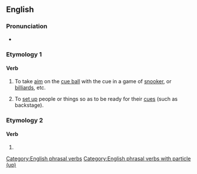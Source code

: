 ==English==

===Pronunciation===
* {{audio|en|en-au-cue up.ogg|Audio (AU)}}

===Etymology 1===

====Verb====
{{en-verb|*}}

# {{lb|en|sports|billiards|snooker|pool}} To take [[aim]] on the [[cue ball]] with the cue in a game of [[snooker]], or [[billiards]], etc.
# {{lb|en|idiomatic}} To [[set up]] people or things so as to be ready for their [[cue]]s (such as backstage).

===Etymology 2===

====Verb====
{{head|en|misspelling}}

# {{misspelling of|en|queue up}}

[[Category:English phrasal verbs]]
[[Category:English phrasal verbs with particle (up)]]